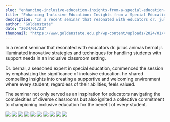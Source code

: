 ```yaml
---
slug: "enhancing-inclusive-education-insights-from-a-special-education-expert"
title: "Enhancing Inclusive Education: Insights from a Special Education Expert"
description: "In a recent seminar that resonated with educators dr. julius animas bernal jr. illuminated innovative..."
author: "Goldenstate"
date: "2024/01/23"
thumbnail: "https://www.goldenstate.edu.ph/wp-content/uploads/2024/01/419452941_2053668521655396_8707784809448137479_n.jpg"
---
```


In a recent seminar that resonated with educators dr. julius animas bernal jr. illuminated innovative strategies and techniques for handling students with support needs in an inclusive classroom setting.

Dr. bernal, a seasoned expert in special education, commenced the session by emphasizing the significance of inclusive education. he shared compelling insights into creating a supportive and welcoming environment where every student, regardless of their abilities, feels valued.

The seminar not only served as an inspiration for educators navigating the complexities of diverse classrooms but also ignited a collective commitment to championing inclusive education for the benefit of every student.

![](https://www.goldenstate.edu.ph/wp-content/uploads/2024/01/419711861_736376111771338_4476895504707898914_n.jpg)
![](https://www.goldenstate.edu.ph/wp-content/uploads/2024/01/419777077_383042014412931_1075220787744714782_n.jpg)
![](https://www.goldenstate.edu.ph/wp-content/uploads/2024/01/419461825_897375792087726_2146466937801489072_n.jpg)
![](https://www.goldenstate.edu.ph/wp-content/uploads/2024/01/419525817_1823021861470157_3130523881723848061_n.jpg)
![](https://www.goldenstate.edu.ph/wp-content/uploads/2024/01/416991898_1327980757770936_6310621212752305342_n.jpg)
![](https://www.goldenstate.edu.ph/wp-content/uploads/2024/01/416816413_755094993315587_2360584091762934597_n.jpg)
![](https://www.goldenstate.edu.ph/wp-content/uploads/2024/01/419452941_2053668521655396_8707784809448137479_n.jpg)
![](https://www.goldenstate.edu.ph/wp-content/uploads/2024/01/419712269_1100938637593613_7209191620937845618_n.jpg)
![](https://www.goldenstate.edu.ph/wp-content/uploads/2024/01/419452459_852058456608921_8066578473348667333_n.jpg)
![](https://www.goldenstate.edu.ph/wp-content/uploads/2024/01/419715139_891298472488908_1016256410202442392_n.jpg)